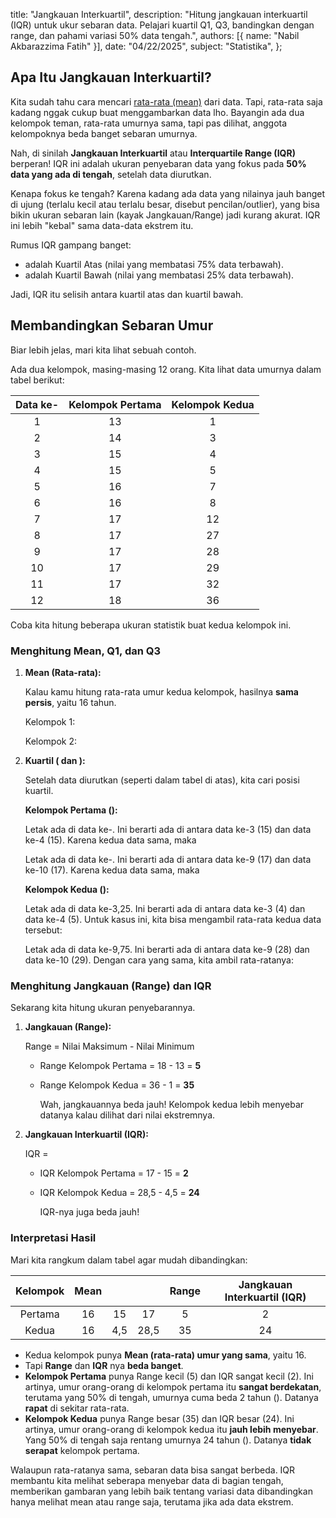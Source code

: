   title: "Jangkauan Interkuartil",
  description: "Hitung jangkauan interkuartil (IQR) untuk ukur sebaran data. Pelajari kuartil Q1, Q3, bandingkan dengan range, dan pahami variasi 50% data tengah.",
  authors: [{ name: "Nabil Akbarazzima Fatih" }],
  date: "04/22/2025",
  subject: "Statistika",
};

## Apa Itu Jangkauan Interkuartil?

Kita sudah tahu cara mencari [rata-rata (mean)](/subject/high-school/10/mathematics/statistics/mean) dari data. Tapi, rata-rata saja kadang nggak cukup buat menggambarkan data lho. Bayangin ada dua kelompok teman, rata-rata umurnya sama, tapi pas dilihat, anggota kelompoknya beda banget sebaran umurnya.

Nah, di sinilah **Jangkauan Interkuartil** atau **Interquartile Range (IQR)** berperan! IQR ini adalah ukuran penyebaran data yang fokus pada **50% data yang ada di tengah**, setelah data diurutkan.

Kenapa fokus ke tengah? Karena kadang ada data yang nilainya jauh banget di ujung (terlalu kecil atau terlalu besar, disebut pencilan/outlier), yang bisa bikin ukuran sebaran lain (kayak Jangkauan/Range) jadi kurang akurat. IQR ini lebih "kebal" sama data-data ekstrem itu.

Rumus IQR gampang banget:

<BlockMath math="IQR = Q_3 - Q_1" />

- <InlineMath math="Q_3" /> adalah Kuartil Atas (nilai yang membatasi 75% data terbawah).
- <InlineMath math="Q_1" /> adalah Kuartil Bawah (nilai yang membatasi 25% data terbawah).

Jadi, IQR itu selisih antara kuartil atas dan kuartil bawah.

## Membandingkan Sebaran Umur

Biar lebih jelas, mari kita lihat sebuah contoh.

Ada dua kelompok, masing-masing 12 orang. Kita lihat data umurnya dalam tabel berikut:

| Data ke- | Kelompok Pertama | Kelompok Kedua |
| :------: | :--------------: | :------------: |
|    1     |        13        |       1        |
|    2     |        14        |       3        |
|    3     |        15        |       4        |
|    4     |        15        |       5        |
|    5     |        16        |       7        |
|    6     |        16        |       8        |
|    7     |        17        |       12       |
|    8     |        17        |       27       |
|    9     |        17        |       28       |
|    10    |        17        |       29       |
|    11    |        17        |       32       |
|    12    |        18        |       36       |

Coba kita hitung beberapa ukuran statistik buat kedua kelompok ini.

### Menghitung Mean, Q1, dan Q3

1.  **Mean (Rata-rata):**

    Kalau kamu hitung rata-rata umur kedua kelompok, hasilnya **sama persis**, yaitu 16 tahun.

    Kelompok 1:

    <BlockMath math="\frac{13+14+15+15+16+16+17+17+17+17+17+18}{12} = \frac{192}{12} = 16" />

    Kelompok 2:

    <BlockMath math="\frac{1+3+4+5+7+8+12+27+28+29+32+36}{12} = \frac{192}{12} = 16" />

2.  **Kuartil (<InlineMath math="Q_1" /> dan <InlineMath math="Q_3" />):**

    Setelah data diurutkan (seperti dalam tabel di atas), kita cari posisi kuartil.

    **Kelompok Pertama (<InlineMath math="n=12" />):**

    Letak <InlineMath math="Q_1" /> ada di data ke-<InlineMath math="\frac{1}{4}(12+1) = 3,25" />. Ini berarti <InlineMath math="Q_1" /> ada di antara data ke-3 (15) dan data ke-4 (15). Karena kedua data sama, maka

    <BlockMath math="Q_1 = 15" />

    Letak <InlineMath math="Q_3" /> ada di data ke-<InlineMath math="\frac{3}{4}(12+1) = 9,75" />. Ini berarti <InlineMath math="Q_3" /> ada di antara data ke-9 (17) dan data ke-10 (17). Karena kedua data sama, maka

    <BlockMath math="Q_3 = 17" />

    **Kelompok Kedua (<InlineMath math="n=12" />):**

    Letak <InlineMath math="Q_1" /> ada di data ke-3,25. Ini berarti <InlineMath math="Q_1" /> ada di antara data ke-3 (4) dan data ke-4 (5). Untuk kasus ini, kita bisa mengambil rata-rata kedua data tersebut:

    <BlockMath math="Q_1 = \frac{4+5}{2} = 4,5" />

    Letak <InlineMath math="Q_3" /> ada di data ke-9,75. Ini berarti <InlineMath math="Q_3" /> ada di antara data ke-9 (28) dan data ke-10 (29). Dengan cara yang sama, kita ambil rata-ratanya:

    <BlockMath math="Q_3 = \frac{28+29}{2} = 28,5" />

### Menghitung Jangkauan (Range) dan IQR

Sekarang kita hitung ukuran penyebarannya.

1.  **Jangkauan (Range):**

    Range = Nilai Maksimum - Nilai Minimum

    - Range Kelompok Pertama = 18 - 13 = **5**
    - Range Kelompok Kedua = 36 - 1 = **35**

      Wah, jangkauannya beda jauh! Kelompok kedua lebih menyebar datanya kalau dilihat dari nilai ekstremnya.

2.  **Jangkauan Interkuartil (IQR):**

    IQR = <InlineMath math="Q_3 - Q_1" />

    - IQR Kelompok Pertama = 17 - 15 = **2**
    - IQR Kelompok Kedua = 28,5 - 4,5 = **24**

      IQR-nya juga beda jauh!

### Interpretasi Hasil

Mari kita rangkum dalam tabel agar mudah dibandingkan:

| Kelompok | Mean | <InlineMath math="Q_1"/> | <InlineMath math="Q_3"/> | Range | Jangkauan Interkuartil (IQR) |
| :------: | :--: | :----------------------: | :----------------------: | :---: | :--------------------------: |
| Pertama  |  16  |            15            |            17            |   5   |              2               |
|  Kedua   |  16  |           4,5            |           28,5           |  35   |              24              |

- Kedua kelompok punya **Mean (rata-rata) umur yang sama**, yaitu 16.
- Tapi **Range** dan **IQR** nya **beda banget**.
- **Kelompok Pertama** punya Range kecil (5) dan IQR sangat kecil (2). Ini artinya, umur orang-orang di kelompok pertama itu **sangat berdekatan**, terutama yang 50% di tengah, umurnya cuma beda 2 tahun (<InlineMath math="Q_1=15, Q_3=17" />). Datanya **rapat** di sekitar rata-rata.
- **Kelompok Kedua** punya Range besar (35) dan IQR besar (24). Ini artinya, umur orang-orang di kelompok kedua itu **jauh lebih menyebar**. Yang 50% di tengah saja rentang umurnya 24 tahun (<InlineMath math="Q_1=4,5, Q_3=28,5" />). Datanya **tidak serapat** kelompok pertama.

Walaupun rata-ratanya sama, sebaran data bisa sangat berbeda. IQR membantu kita melihat seberapa menyebar data di bagian tengah, memberikan gambaran yang lebih baik tentang variasi data dibandingkan hanya melihat mean atau range saja, terutama jika ada data ekstrem.
